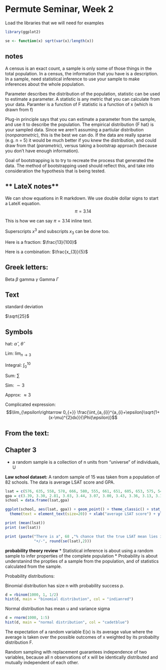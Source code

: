 Permute Seminar, Week 2
========================================================

Load the libraries that we will need for examples
```r
library(ggplot2)

se <- function(x) sqrt(var(x)/length(x))
```

**notes**
---------
A census is an exact count, a sample is only some of those things in the total population.
In a census, the information that you have is a description.
In a sample, need statistical inference to use your sample to make inferences about the whole population.

Parameter describes the distribution of the population, statistic can be used to estimate a parameter. A statistic is any metric that you can calculate from your data.
Paramter is a function of F
statistic is a function of x (which is drawn from f)

Plug-in principle says that you can estimate a parameter from the sample, and use it to describe the population.
The empirical distribution {F hat} is your sampled data. Since we aren't assuming a partiular distribution (*nonparametric*), this is the best we can do. If the data are really sparse (e.g. n = 5) it would be much better if you knew the distribution, and could draw from that (*parametric*), versus taking a bootstrap approach (because you don't have enough information).

Goal of bootstrapping is to try to recreate the process that generated the data. The method of bootstrapping used should reflect this, and take into consideration the hypothesis that is being tested.

** LateX notes**
--------------------
We can show equations in R markdown. We use double dollar signs to start a LateX equation.
$$
\pi=3.14
$$

This is how we can say $\pi=3.14$ inline text.

Superscripts $x^{3}$ and subscripts $x_{3}$ can be done too.

Here is a fraction: $\frac{13}{100}$

Here is a combination: $\frac{x_{3}}{5}$

Greek letters:
---------------
Beta $\beta$
gamma $\gamma$
Gamma $\Gamma$

Text
-------
$\mbox{standard deviation}$

$\sqrt{25}$

Symbols
--------
hat: $\hat{\alpha}$ , $\hat{\theta}$

Lim: $\lim_{n\rightarrow3}$

Integral: $\int_{0}^{10}$

Sum: $\sum$

Sim: $\sim 3$

Approx: $\approx 3$

Complicated expression:
$$\lim_{\epsilon\rightarrow 0_{+}} \frac{\int_{a_{i}}^{a_{i}+\epsilon}\sqrt{1+(x-\mu)^{2}dx}}{\Phi(\epsilon)}$$


**From the text:**
--------------------
Chapter 3
----------

* a random sample is a collection of n units from "universe" of individuals, U

**Law school dataset:**
A random sample of 15 was taken from a population of 82 schools. The data is average LSAT score and GPA.

```r
lsat = c(576, 635, 558, 578, 666, 580, 555, 661, 651, 605, 653, 575, 545, 572, 594)
gpa = c(3.39, 3.30, 2.81, 3.03, 3.44, 3.07, 3.00, 3.43, 3.36, 3.13, 3.12, 2.74, 2.76, 2.88, 2.96)
school = data.frame(lsat,gpa)

ggplot(school, aes(lsat, gpa)) + geom_point() + theme_classic() + stat_smooth(method = "lm") + 
  theme(text = element_text(size=20)) + xlab("average LSAT score") + ylab ("average GPA")

print (mean(lsat))
print (se(lsat))

print (paste("There is a", 68 ,"% chance that the true LSAT mean lies in the interval", round(mean(lsat),2), 
             "+/-", round(se(lsat),2)))
```

**probability theory review**
* Statistical inference is about using a random sample to infer properties of the complete population
* Probability is about understanind the propties of a sample from the population, and of statistics calculated from the sample.

Probability distributions:

Binomial distribution has size n with probability success p.
```r
d = rbinom(1000, 1, 1/2)
hist(d, main = "binomial distribution", col = "indianred")
```

Normal distribution has mean u and variance sigma
```r
d = rnorm(1000, 1:5)
hist(d, main = "normal distribution", col = "cadetblue")
```

The expectation of a random variable E(x) is its average value where the average is taken over the possible outcomes of x weighted by its probabilty distribution F.

Random sampling with replacement guarantees independence of two variables, because all n observations of x will be identically distributed and mutually independent of each other.


